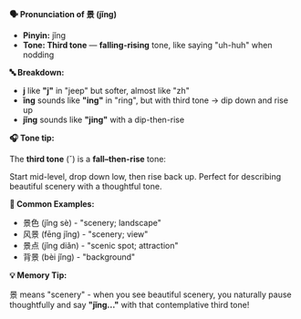 **🗣️ Pronunciation of 景 (jǐng)**

- **Pinyin:** jǐng
- **Tone: Third tone** — **falling-rising** tone, like saying "uh-huh" when nodding

**🔤 Breakdown:**

- **j** like **"j"** in "jeep" but softer, almost like "zh"
- **ǐng** sounds like **"ing"** in "ring", but with third tone → dip down and rise up
- **jǐng** sounds like **"jing"** with a dip-then-rise

**🎧 Tone tip:**

The **third tone** (ˇ) is a **fall–then-rise** tone:

Start mid-level, drop down low, then rise back up. Perfect for describing beautiful scenery with a
thoughtful tone.

**📝 Common Examples:**

- 景色 (jǐng sè) - "scenery; landscape"
- 风景 (fēng jǐng) - "scenery; view"
- 景点 (jǐng diǎn) - "scenic spot; attraction"
- 背景 (bèi jǐng) - "background"

**💡 Memory Tip:**

景 means "scenery" - when you see beautiful scenery, you naturally pause thoughtfully and say
**"jǐng..."** with that contemplative third tone!
